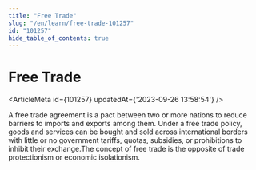 ```yaml
---
title: "Free Trade"
slug: "/en/learn/free-trade-101257"
id: "101257"
hide_table_of_contents: true
---
```



# Free Trade

<ArticleMeta id={101257} updatedAt={'2023-09-26 13:58:54'} />
<div className='border-solid border-b border-t-0 my-4 border-[var(--ifm-color-gray-300)]' />

A free trade agreement is a pact between two or more nations to reduce barriers to imports and exports among them. Under a free trade policy, goods and services can be bought and sold across international borders with little or no government tariffs, quotas, subsidies, or prohibitions to inhibit their exchange.The concept of free trade is the opposite of trade protectionism or economic isolationism.
